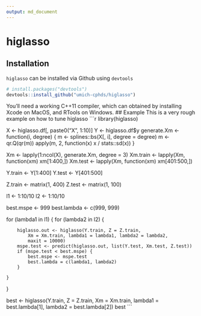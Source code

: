 ```yaml
---
output: md_document
---
```

# higlasso

## Installation
`higlasso` can be installed via Github using `devtools`

```r
# install.packages("devtools")
devtools::install_github("umich-cphds/higlasso")
```
You'll need a working C++11 compiler, which can obtained by installing Xcode on
MacOS, and RTools on Windows.
## Example
This is a very rough example on how to tune higlasso
 ```r
library(higlasso)

X <- higlasso.df[, paste0("X", 1:10)]
Y <- higlasso.df$y
generate.Xm <- function(i, degree)
{
    m <- splines::bs(X[, i], degree = degree)
    m <- qr.Q(qr(m))
    apply(m, 2, function(x) x / stats::sd(x))
}

Xm <- lapply(1:ncol(X), generate.Xm, degree = 3)
Xm.train <- lapply(Xm, function(xm) xm[1:400,])
Xm.test <- lapply(Xm, function(xm) xm[401:500,])

Y.train <- Y[1:400]
Y.test  <- Y[401:500]

Z.train <- matrix(1, 400)
Z.test  <- matrix(1, 100)


l1 <- 1:10/10
l2 <- 1:10/10

best.mspe   <- 999
best.lambda <- c(999, 999)

for (lambda1 in l1) {
    for (lambda2 in l2) {

        higlasso.out <- higlasso(Y.train, Z = Z.train,
            Xm = Xm.train, lambda1 = lambda1, lambda2 = lambda2,
            maxit = 10000)
        mspe.test <- predict(higlasso.out, list(Y.test, Xm.test, Z.test))
        if (mspe.test < best.mspe) {
            best.mspe <- mspe.test
            best.lambda = c(lambda1, lambda2)
        }

    }
}

best <- higlasso(Y.train, Z = Z.train, Xm = Xm.train,
    lambda1 = best.lambda[1], lambda2 = best.lambda[2])
best
```
